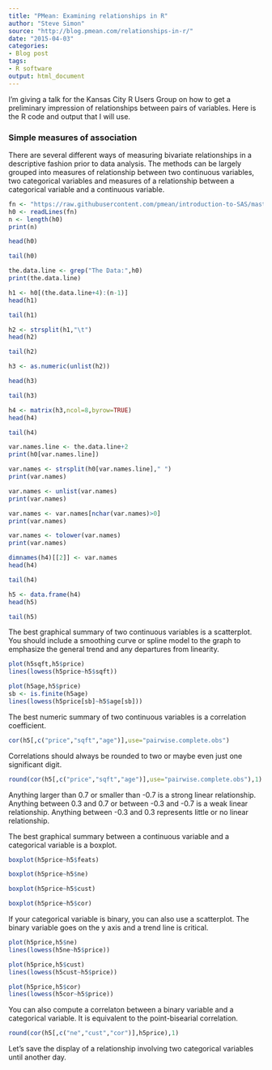 ```yaml
---
title: "PMean: Examining relationships in R"
author: "Steve Simon"
source: "http://blog.pmean.com/relationships-in-r/"
date: "2015-04-03"
categories:
- Blog post
tags:
- R software
output: html_document
---
```


I'm giving a talk for the Kansas City R Users Group on how to get a
preliminary impression of relationships between pairs of variables. Here
is the R code and output that I will use.

<!---More--->

### Simple measures of association

There are several different ways of measuring bivariate relationships in
a descriptive fashion prior to data analysis. The methods can be largely
grouped into measures of relationship between two continuous variables,
two categorical variables and measures of a relationship between a
categorical variable and a continuous variable.

```r
fn <- "https://raw.githubusercontent.com/pmean/introduction-to-SAS/master/data/housing.txt"
h0 <- readLines(fn)
n <- length(h0)
print(n)
```

```r
head(h0)
```


```r
tail(h0)
```

```r
the.data.line <- grep("The Data:",h0)
print(the.data.line)
```

```r
h1 <- h0[(the.data.line+4):(n-1)]
head(h1)
```

```r
tail(h1)
```

```r
h2 <- strsplit(h1,"\t")
head(h2)
```

```r
tail(h2)
```

```r
h3 <- as.numeric(unlist(h2))
```

```r
head(h3)
```

```r
tail(h3)
```

```r
h4 <- matrix(h3,ncol=8,byrow=TRUE)
head(h4)
```

```r
tail(h4)
```

```r
var.names.line <- the.data.line+2
print(h0[var.names.line])
```

```r
var.names <- strsplit(h0[var.names.line]," ")
print(var.names)
```

```r
var.names <- unlist(var.names)
print(var.names)
```

```r
var.names <- var.names[nchar(var.names)>0]
print(var.names)
```

```r
var.names <- tolower(var.names)
print(var.names)
```

```r
dimnames(h4)[[2]] <- var.names
head(h4)
```

```r
tail(h4)
```


```r
h5 <- data.frame(h4)
head(h5)
```

```r
tail(h5)
```

The best graphical summary of two continuous variables is a scatterplot.
You should include a smoothing curve or spline model to the graph to
emphasize the general trend and any departures from linearity.

```r
plot(h5sqft,h5$price)
lines(lowess(h5price~h5$sqft))
```



```r
plot(h5age,h5$price)
sb <- is.finite(h5age)
lines(lowess(h5price[sb]~h5$age[sb]))
```



The best numeric summary of two continuous variables is a correlation
coefficient.

```r
cor(h5[,c("price","sqft","age")],use="pairwise.complete.obs")
```

Correlations should always be rounded to two or maybe even just one
significant digit.

```r
round(cor(h5[,c("price","sqft","age")],use="pairwise.complete.obs"),1)
```

Anything larger than 0.7 or smaller than -0.7 is a strong linear
relationship. Anything between 0.3 and 0.7 or between -0.3 and -0.7 is a
weak linear relationship. Anything between -0.3 and 0.3 represents
little or no linear relationship.

The best graphical summary between a continuous variable and a
categorical variable is a boxplot.

```r
boxplot(h5price~h5$feats)
```


```r
boxplot(h5price~h5$ne)
```



```r
boxplot(h5price~h5$cust)
```


```r
boxplot(h5price~h5$cor)
```




If your categorical variable is binary, you can also use a scatterplot.
The binary variable goes on the y axis and a trend line is critical.

```r
plot(h5price,h5$ne)
lines(lowess(h5ne~h5$price))
```




```r
plot(h5price,h5$cust)
lines(lowess(h5cust~h5$price))
```




```r
plot(h5price,h5$cor)
lines(lowess(h5cor~h5$price))
```



You can also compute a correlaton between a binary variable and a
categorical variable. It is equivalent to the point-bisearial
correlation.

```r
round(cor(h5[,c("ne","cust","cor")],h5price),1)
```

Let's save the display of a relationship involving two categorical
variables until another day.


